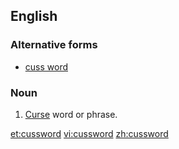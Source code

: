 ==English==
===Alternative forms===
*[[cuss word]]
===Noun===
{{en-noun}}
# {{context|slang|lang=en}} [[curse|Curse]] word or phrase.

[[et:cussword]]
[[vi:cussword]]
[[zh:cussword]]